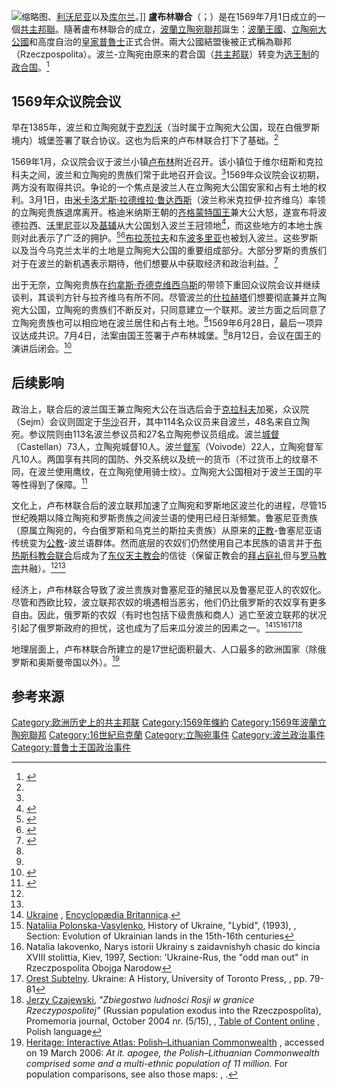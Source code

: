 {{Infobox Treaty
|name = 卢布林联合
|long_name = 
|image = Unia Lubelska 1569 r..jpg
|image_width = 300px
|caption = 1569年卢布林联合的法案（{{lang-pl|AKT UNII LUBELSKIEJ}}）
|type = 
|date_drafted =
|date_signed = 1569年7月4日
|location_signed = 波兰王国卢布林城堡
|date_sealed = 
|date_effective = 
|condition_effective = 波兰贵族和立陶宛贵族的妥协
|date_expiration = 1795年联邦被[[普鲁士王國|普魯士]]、[[俄羅斯帝國|俄羅斯]]、[[哈布斯堡君主國|奥地利哈布斯堡王朝]][[瓜分波蘭|瓜分灭亡]]
|signatories = [[波蘭王國_(1385年-1569年)|波兰王国]]
*[[皇家普魯士|皇家普魯士]]
[[立陶宛大公国|立陶宛大公国]]
|parties =
|depositor = 波兰中央档案馆
|languages = [[波兰语|波兰语]]
|website =
|wikisource = }}
[[File:Irp1569.jpg|缩略图]]、[[立窝尼亚|利沃尼亚]]以及[[庫爾蘭|库尔兰]]。]]
'''盧布林聯合'''（{{lang-lt|Liublino unija}}；{{lang-pl|Unia lubelska}}）是在1569年7月1日成立的一個[[共主邦聯|共主邦聯]]。隨著盧布林聯合的成立，[[波蘭立陶宛聯邦|波蘭立陶宛聯邦]]誕生：[[波蘭王國_(1385年-1569年)|波蘭王國]]、[[立陶宛大公國|立陶宛大公國]]和高度自治的[[皇家普魯士|皇家普魯士]]正式合併。兩大公國結盟後被正式稱為聯邦（Rzeczpospolita）。波兰-立陶宛由原来的君合国（[[共主邦联|共主邦联]]）转变为[[贵族民主制|选王制]]的[[政合国|政合国]]。<ref>{{cite book|last=Dybaś|first=Bogusław|title=Reiche und Territorien in Ostmitteleuropa. Historische Beziehungen und politische Herrschaftslegitimation|editor1-last=Willoweit|editor1-first=Dietmar|editor2-last=Lemberg|editor2-first=Hans|publisher=Oldenbourg Wissenschaftsverlag|location=Munich|year=2006|series=Völker, Staaten und Kulturen in Ostmitteleuropa|volume=2|pages=51–72,109|chapter=Livland und Polen-Litauen nach dem Frieden von Oliva (1660)|isbn=3-486-57839-1|language=de}}</ref>

== 1569年众议院会议 ==
早在1385年，波兰和立陶宛就于[[克雷沃联合|克烈沃]]（当时属于立陶宛大公国，现在白俄罗斯境内）城堡签署了联合协议。这也为后来的卢布林联合打下了基础。<ref name=":1" />

1569年1月，众议院会议于波兰小镇[[卢布林|卢布林]]附近召开。该小镇位于维尔纽斯和克拉科夫之间，波兰和立陶宛的贵族们常于此地召开会议。<ref name=":1" />1569年众议院会议初期，两方没有取得共识。争论的一个焦点是波兰人在立陶宛大公国安家和占有土地的权利。3月1日，由[[米卡洛尤斯·拉德维拉·鲁达西斯|米卡洛尤斯·拉德维拉·鲁达西斯]]（波兰称米克拉伊·拉齐维乌）率领的立陶宛贵族退席离开。格迪米纳斯王朝的[[齐格蒙特·奥古斯特|齐格蒙特国王]]兼大公大怒，遂宣布将波德拉西、[[沃里尼亞|沃里尼亚]]以及[[基輔|基辅]]从大公国划入波兰王冠领地<ref name=":0">{{Cite book|title=A Concise History of Poland|last=Lukowski|first=Jerzy|publisher=Cambridge University Press|year=2006|isbn=9780521853323|location=|pages=80|last2=Zawadzki|first2=Hubert|url=https://books.google.com/books?id=HMylRh-wHWEC&pg=PA81&dq=Lublin+sejm&hl=zh-CN&sa=X&ved=0ahUKEwi3o6uPg7viAhVKxlQKHbjbCWoQ6AEINjAC#v=onepage&q=Lublin%20sejm&f=false|access-date=2019-05-27|archive-date=2021-02-21|archive-url=https://web.archive.org/web/20210221123819/https://books.google.com/books?id=HMylRh-wHWEC&pg=PA81&dq=Lublin+sejm&hl=zh-CN&sa=X&ved=0ahUKEwi3o6uPg7viAhVKxlQKHbjbCWoQ6AEINjAC#v=onepage&q=Lublin%20sejm&f=false|dead-url=no}}</ref>，而这些地方的本地士族则对此表示了广泛的拥护。<ref name="Lukowski">{{cite book|last1=Lukowski|first1=Jerzy|authorlink1=Jerzy Lukowski|last2=Zawadzki|first2=Hubert|title=A Concise History of Poland|edition=1st|publisher=Cambridge University Press|year=2001|isbn=9780521559171|url=https://archive.org/details/concisehistoryof0000luko|pages=[https://archive.org/details/concisehistoryof0000luko/page/63 63]–64}}</ref><ref name="Riasanovsky">{{cite book|last=Riasanovsky|first=Nicholas V.|title=A History of Russia|year=1999|publisher=Oxford University Press|location=New York|isbn=9780195121797|edition=6th|url=https://books.google.com/books?id=KRjcXHliMpcC&pg=PA137|access-date=2019-05-27|archive-date=2021-04-18|archive-url=https://web.archive.org/web/20210418014801/https://books.google.com/books?id=KRjcXHliMpcC&pg=PA137|dead-url=no}}</ref>[[布拉茨拉夫|布拉茨拉夫]]和东[[波多里亚|波多里亚]]也被划入波兰。这些罗斯以及当今乌克兰太半的土地是立陶宛大公国的重要组成部分。大部分罗斯的贵族们对于在波兰的新机遇表示期待，他们想要从中获取经济和政治利益。<ref name="Magocsi">{{cite book|last=Magocsi|first1=Paul Robert|authorlink=Paul Robert Magocsi|title=A History of Ukraine|edition=1st|publisher=Toronto University Press|year=1996|isbn=9780295975801|url=https://books.google.com/books?id=t124cP06gg0C&pg=PA149|page=149|access-date=2019-05-27|archive-date=2021-02-21|archive-url=https://web.archive.org/web/20210221123830/https://books.google.com/books?id=t124cP06gg0C&pg=PA149|dead-url=no}}</ref>

出于无奈，立陶宛贵族在[[约拿斯·乔德克维西乌斯|约拿斯·乔德克维西乌斯]]的带领下重回众议院会议并继续谈判，其谈判方针与拉齐维乌有所不同。尽管波兰的[[什拉赫塔|什拉赫塔]]们想要彻底兼并立陶宛大公国，立陶宛的贵族们不断反对，只同意建立一个联邦。波兰方面之后同意了立陶宛贵族也可以相应地在波兰居住和占有土地。<ref name=":0" />1569年6月28日，最后一项异议达成共识。7月4日，法案由国王签署于卢布林城堡。<ref name=Lukowski/>8月12日，会议在国王的演讲后闭会。<ref>{{Cite book|title=Word of God, words of men: Translations, inspirations, transmissions of the Bible in the Polish-Lithuanian Commonwealth in the Renaissance|last=Pietrzak-Thébault|first=Joanna|publisher=Vandenhoeck & Ruprecht|year=2019|isbn=9783647552774|location=|pages=24|url=https://books.google.com/books?id=zsmEDwAAQBAJ&pg=PA24&dq=1569+sejm&hl=zh-CN&sa=X&ved=0ahUKEwj2gYLegbviAhVH4VQKHUA1C50Q6AEIODAC#v=onepage&q=1569%20sejm&f=false|access-date=2019-05-27|archive-date=2021-02-21|archive-url=https://web.archive.org/web/20210221123836/https://books.google.com/books?id=zsmEDwAAQBAJ&pg=PA24&dq=1569+sejm&hl=zh-CN&sa=X&ved=0ahUKEwj2gYLegbviAhVH4VQKHUA1C50Q6AEIODAC#v=onepage&q=1569%20sejm&f=false|dead-url=no}}</ref>

== 后续影响 ==
政治上，联合后的波兰国王兼立陶宛大公在当选后会于[[克拉科夫|克拉科夫]]加冕，众议院（Sejm）会议则固定于[[华沙|华沙]]召开，其中114名众议员来自波兰，48名来自立陶宛。参议院则由113名波兰参议员和27名立陶宛参议员组成。波兰[[波兰立陶宛联邦城督|城督]]（Castellan）73人，立陶宛城督10人。波兰[[沃伊沃德|督军]]（Voivode）22人，立陶宛督军凡10人。两国享有共同的国防、外交系统以及统一的货币（不过货币上的纹章不同，在波兰使用鹰纹，在立陶宛使用骑士纹）。立陶宛大公国相对于波兰王国的平等性得到了保障。<ref name=":1">{{Cite book|title=The Union of Lublin (1569)|last=|first=|publisher=European heritage label|year=|isbn=|location=|pages=|url=http://www.agad.gov.pl/Unia%20Lubelska/ULENA5.pdf|access-date=2019-05-28|archive-date=2021-02-21|archive-url=https://web.archive.org/web/20210221123841/http://www.agad.gov.pl/Unia%20Lubelska/ULENA5.pdf|dead-url=no}}</ref>

文化上，卢布林联合后的波立联邦加速了立陶宛和罗斯地区波兰化的进程，尽管15世纪晚期以降立陶宛和罗斯贵族之间波兰语的使用已经日渐频繁。鲁塞尼亚贵族（原属立陶宛的，今白俄罗斯和乌克兰的斯拉夫贵族）从原来的[[正教會|正教]]-鲁塞尼亚语传统变为[[天主教|公教]]-波兰语群体。然而底层的农奴们仍然使用自己本民族的语言并于[[布熱斯科教會聯合|布热斯科教会联合]]后成为了[[乌克兰希腊礼天主教会|东仪天主教会]]的信徒（保留正教会的[[拜占庭礼|拜占庭礼]]但与[[教宗|罗马教宗]]共融）。<ref name="Lukowski" /><ref name="Magocsi" />

经济上，卢布林联合导致了波兰贵族对鲁塞尼亚的殖民以及鲁塞尼亚人的农奴化。尽管和西欧比较，波立联邦农奴的境遇相当恶劣，他们仍比俄罗斯的农奴享有更多自由。因此，俄罗斯的农奴（有时也包括下级贵族和商人）逃亡至波立联邦的状况引起了俄罗斯政府的担忧，这也成为了后来瓜分波兰的因素之一。<ref name="EB_UA">[http://www.britannica.com/eb/article-30063 Ukraine] {{Wayback|url=http://www.britannica.com/eb/article-30063 |date=20080102175138 }}, [[Encyclopædia_Britannica|Encyclopædia Britannica]].</ref><ref name="Polonska">[[Nataliia_Polonska-Vasylenko|Nataliia Polonska-Vasylenko]], History of Ukraine, "Lybid", (1993), {{ISBN|5-325-00425-5}}, Section: Evolution of Ukrainian lands in the 15th-16th centuries</ref><ref name="Iak">Natalia Iakovenko, Narys istorii Ukrainy s zaidavnishyh chasic do kincia XVIII stolittia, Kiev, 1997, Section: 'Ukraine-Rus, the "odd man out" in Rzeczpospolita Obojga Narodow</ref><ref name="subt">[[Orest_Subtelny|Orest Subtelny]]. Ukraine: A History, University of Toronto Press, {{ISBN|0-8020-8390-0}}, pp. 79-81</ref><ref name="promemoria">[[Jerzy_Czajewski|Jerzy Czajewski]], ''"Zbiegostwo ludności Rosji w granice Rzeczypospolitej"'' (Russian population exodus into the Rzeczpospolita), Promemoria journal, October 2004 nr. (5/15), {{ISSN|1509-9091}} , [http://www.promemoria.pl/arch/2004_15/2004_15.html Table of Content online] {{Webarchive|url=https://web.archive.org/web/20050103164508/http://www.promemoria.pl/arch/2004_15/2004_15.html|date=2005-01-03}}, Polish language</ref>

地理层面上，卢布林联合所建立的是17世纪面积最大、人口最多的欧洲国家（除俄罗斯和奥斯曼帝国以外）。<ref name="pbs map">[https://www.pbs.org/wnet/heritage/episode5/atlas/map3.html# Heritage: Interactive Atlas: Polish–Lithuanian Commonwealth] {{Wayback|url=https://www.pbs.org/wnet/heritage/episode5/atlas/map3.html |date=20141006165959 }}, accessed on 19 March 2006: ''At it. apogee, the Polish–Lithuanian Commonwealth comprised some {{convert|400000|sqmi|km2}} and a multi-ethnic population of 11 million.'' For population comparisons, see also those maps: {{cite web|title=Archived copy|url=http://homepage.interaccess.com/%7Enetpol/POLISH/historia/MAPY/1618.jpg|accessdate=August 18, 2015|archiveurl=https://web.archive.org/web/20130217222629/http://homepage.interaccess.com/%7Enetpol/POLISH/historia/MAPY/1618.jpg|archivedate=February 17, 2013|deadurl=yes}}, {{cite web|title=Archived copy|url=http://homepage.interaccess.com/%7Enetpol/POLISH/historia/MAPY/1717.jpg|accessdate=August 18, 2015|archiveurl=https://web.archive.org/web/20130217222634/http://homepage.interaccess.com/%7Enetpol/POLISH/historia/MAPY/1717.jpg|archivedate=February 17, 2013|deadurl=yes}}.</ref>

== 参考来源 ==
{{Reflist}}
[[Category:欧洲历史上的共主邦联|Category:欧洲历史上的共主邦联]]
[[Category:1569年條約|Category:1569年條約]]
[[Category:1569年波蘭立陶宛聯邦|Category:1569年波蘭立陶宛聯邦]]
[[Category:16世紀烏克蘭|Category:16世紀烏克蘭]]
[[Category:立陶宛事件|Category:立陶宛事件]]
[[Category:波兰政治事件|Category:波兰政治事件]]
[[Category:普鲁士王国政治事件|Category:普鲁士王国政治事件]]